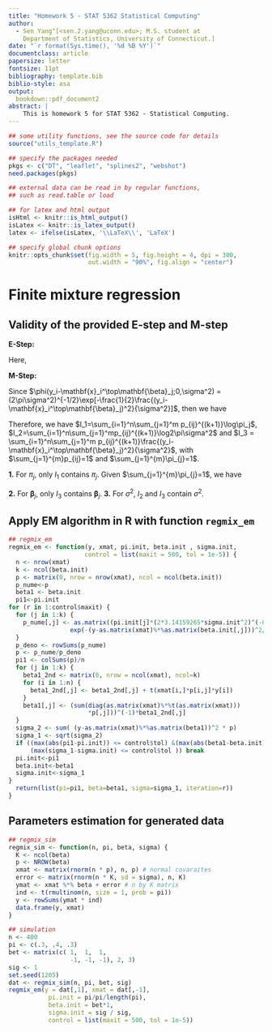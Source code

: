 ```yaml
---
title: "Homework 5 - STAT 5362 Statistical Computing"
author:
  - Sen Yang^[<sen.2.yang@uconn.edu>; M.S. student at
    Department of Statistics, University of Connecticut.]
date: "`r format(Sys.time(), '%d %B %Y')`"
documentclass: article
papersize: letter
fontsize: 11pt
bibliography: template.bib
biblio-style: asa
output:
  bookdown::pdf_document2
abstract: |
    This is homework 5 for STAT 5362 - Statistical Computing.
---
```



```r
## some utility functions, see the source code for details
source("utils_template.R")

## specify the packages needed
pkgs <- c("DT", "leaflet", "splines2", "webshot")
need.packages(pkgs)

## external data can be read in by regular functions,
## such as read.table or load

## for latex and html output
isHtml <- knitr::is_html_output()
isLatex <- knitr::is_latex_output()
latex <- ifelse(isLatex, '\\LaTeX\\', 'LaTeX')

## specify global chunk options
knitr::opts_chunk$set(fig.width = 5, fig.height = 4, dpi = 300,
                      out.width = "90%", fig.align = "center")

```


# Finite mixture regression {#sec:4.8.1}

## Validity of the provided E-step and M-step

**E-Step:**
\begin{align*}
    & Q(\mathbf{\Psi}|\mathbf{\Psi}^{(k)}) \\
    & = \mathbb{E}[l_n^c(\mathbf{\Psi})|y_i,\mathbf{x}_i;\mathbf{\Psi}^{(k)}] \\
    & = \sum_z p(z|y_i,\mathbf{x}_i;\mathbf{\Psi}^{(k)}) l_n^c(\mathbf{\Psi}) \\
    & =\sum_z p(z|y_i,\mathbf{x}_i;\mathbf{\Psi}^{(k)})
    \sum_{i=1}^n\sum_{j=1}^m
    z_{ij}\log\{\pi_j\phi(y_i-\mathbf{x}_i^\top\mathbf{\beta}_j;0,\sigma^2)\} \\
    & = \sum_{i=1}^n\sum_{j=1}^m 
    [\sum_z p(z|y_i,\mathbf{x}_i;\mathbf{\Psi}^{(k)}) z_{ij}]
    \log\{\pi_j\phi(y_i-\mathbf{x}_i^\top\mathbf{\beta}_j;0,\sigma^2)\} \\
    & = \sum_{i=1}^n\sum_{j=1}^m E(z_{ij}|y_i,\mathbf{x}_i;\mathbf{\Psi}^{(k)})
    \log\{\pi_j\phi(y_i-\mathbf{x}_i^\top\mathbf{\beta}_j;0,\sigma^2)\}
\end{align*}

Here, 
\begin{align*}
  & E(z_{ij}|y_i,\mathbf{x}_i;\mathbf{\Psi}^{(k)}) \\
  & = p(z_{ij}=1|y_i,\mathbf{x}_i;\mathbf{\Psi}^{(k)}) \\
  & = \frac{p(z_{ij}=1,y_i,\mathbf{x}_i;\mathbf{\Psi}^{(k)})}
  {p(y_i,\mathbf{x}_i;\mathbf{\Psi}^{(k)})} \\
  & = \frac{\pi_j^{(k)}\phi(y_i-\mathbf{x}_i^\top\mathbf{\beta}_j^{(k)};0,\sigma^{2^{(k)}})}
  {\sum_{j=1}^{m}\pi_j^{(k)}\phi(y_i-\mathbf{x}_i^\top\mathbf{\beta}_j^{(k)};0,\sigma^{2^{(k)}}
  )}\\
  & = p_{ij}^{(k+1)}
\end{align*}

**M-Step:**

Since $\phi(y_i-\mathbf{x}_i^\top\mathbf{\beta}_j;0,\sigma^2) = (2\pi\sigma^2)^{-1/2}\exp[-\frac{1}{2}\frac{(y_i-\mathbf{x}_i^\top\mathbf{\beta}_j)^2}{\sigma^2}]$, then we have

\begin {align*}
  & Q(\mathbf{\Psi}|\mathbf{\Psi}^{(k)}) \\
  & = \sum_{i=1}^n\sum_{j=1}^m p_{ij}^{(k+1)}\{\log\pi_j + 
  \log\phi(y_i-\mathbf{x}_i^\top\mathbf{\beta}_j;0,\sigma^2)\} \\
  & = \sum_{i=1}^n\sum_{j=1}^m p_{ij}^{(k+1)} \{\log\pi_j - \frac{1}{2}\log2\pi\sigma^2 
  -\frac{1}{2}(y_i-\mathbf{x}_i^\top\mathbf{\beta}_j)^2 \} \\
  & = \sum_{i=1}^n\sum_{j=1}^m p_{ij}^{(k+1)}\log\pi_j - \frac{1}{2}\sum_{i=1}^n\sum_{j=1}^m 
  p_{ij}^{(k+1)}\log2\pi\sigma^2-\frac{1}{2}\sum_{i=1}^n\sum_{j=1}^m 
  p_{ij}^{(k+1)}\frac{(y_i-\mathbf{x}_i^\top\mathbf{\beta}_j)^2}{\sigma^2} \\
  & = I_1 - \frac{I_2}{2} - \frac{I_3}{2}
\end {align*}

Therefore, we have $I_1=\sum_{i=1}^n\sum_{j=1}^m p_{ij}^{(k+1)}\log\pi_j$, $I_2=\sum_{i=1}^n\sum_{j=1}^mp_{ij}^{(k+1)}\log2\pi\sigma^2$ and $I_3 = \sum_{i=1}^n\sum_{j=1}^m p_{ij}^{(k+1)}\frac{(y_i-\mathbf{x}_i^\top\mathbf{\beta}_j)^2}{\sigma^2}$, with $\sum_{j=1}^{m}p_{ij}=1$ and $\sum_{j=1}^{m}\pi_{j}=1$.

\vspace{5mm}
**1.** For $\pi_j$, only $I_1$ contains $\pi_j$. Given $\sum_{j=1}^{m}\pi_{j}=1$, we have

\begin {align*}
  &\frac{\partial I_1}{\partial \pi_j} \\
  & = \frac{\sum_{i=1}^{n}p_{ij}^{(k+1)}}{\pi_j} - 
  \frac{\sum_{i=1}^{n}p_{il}^{(k+1)}}{1-\sum_{a\neq l}\pi_a} , where \:\: l \neq j. \\
  & = \frac{\sum_{i=1}^{n}p_{ij}^{(k+1)}}{\pi_j} - 
  \frac{\sum_{i=1}^{n}p_{il}^{(k+1)}}{\pi_l} , where \:\: l \neq j. \\
  & = 0 \\
  & \Longrightarrow \frac{\sum_{i=1}^{n}p_{ij}^{(k+1)}}{\pi_j}=
  \frac{\sum_{i=1}^{n}p_{il}^{(k+1)}}{\pi_l} \\
  & \Longrightarrow \pi_l = 
  \frac{\sum_{i=1}^{n}p_{il}^{(k+1)} \pi_j}{\sum_{i=1}^{n}p_{ij}^{(k+1)}} \\
  & \Longrightarrow \sum_{l=1}^m \pi_j = \sum_{l=1}^m [
  \frac{\sum_{i=1}^{n}p_{il}^{(k+1)} \pi_l}{\sum_{i=1}^{n}p_{ij}^{(k+1)}}] \\
  & \Longrightarrow 1 = \frac{\sum_{i=1}^{n}\sum_{l=1}^m p_{il}^{(k+1)}\pi_j}
  {\sum_{i=1}^{n}p_{ij}^{(k+1)}} = \frac{\sum_{i=1}^{n}1 \cdot \pi_j }
  {\sum_{i=1}^{n}p_{ij}^{(k+1)}} = \frac{n\cdot \pi_j} {\sum_{i=1}^{n}p_{ij}^{(k+1)}}\\
  & \Longrightarrow \pi_j^{(k+1)} = \frac{\sum_{i=1}^{n}p_{ij}^{(k+1)}}{n}
\end {align*}
\vspace{5mm}
**2.** For $\mathbf{\beta}_j$, only $I_3$ contains $\mathbf{\beta}_j$.
\begin {align*}
  &\frac{\partial I_3}{\partial \mathbf{\beta}_j} \\
  & = -\sum_{i=1}^n p_{ij}^{(k+1)} \cdot 
  2 \mathbf{x}_i \frac{(y_i-\mathbf{x}_i^\top\mathbf{\beta}_j)}{\sigma^2} =0 \\
  & \Longrightarrow \sum_{i=1}^{n}p_{ij}^{(k+1)}\mathbf{x}_iy_i = 
  \sum_{i=1}^{n}p_{ij}^{(k+1)}\mathbf{x}_i\mathbf{x}_i^\top\mathbf{\beta}_j \\
  & \Longrightarrow \mathbf{\beta}_j^{(k+1)}=(\sum_{i=1}^{n}p_{ij}^{(k+1)}
  \mathbf{x}_i\mathbf{x}_i^\top)^{-1}(\sum_{i=1}^{n}p_{ij}^{(k+1)}\mathbf{x}_iy_i)
\end {align*}
\vspace{5mm}
**3.** For $\sigma^2$, $I_2$ and $I_3$ contain $\sigma^2$.
\begin {align*}
  & \frac{\partial I_2}{\partial \sigma^2}+ \frac{\partial I_3}{\partial \sigma^2}\\
  & = \frac{n}{\sigma^2} - (\sigma^2) ^{-2} \sum_{i=1}^n\sum_{j=1}^m 
  p_{ij}^{(k+1)}(y_i-\mathbf{x}_i^\top\mathbf{\beta}_j^{(k+1)})^2 =0 \\
  & \Longrightarrow \sigma^{2^{(k+1)}} = \frac{\sum_{i=1}^n\sum_{j=1}^m 
  p_{ij}^{(k+1)}(y_i-\mathbf{x}_i^\top\mathbf{\beta}_j^{(k+1)})^2}{n}
\end {align*}
\vspace{5mm}

## Apply EM algorithm in R with function ```regmix_em```

```r
## regmix_em
regmix_em <- function(y, xmat, pi.init, beta.init , sigma.init, 
                     control = list(maxit = 500, tol = 1e-5)) {
  n <- nrow(xmat)
  k <- ncol(beta.init)
  p <- matrix(0, nrow = nrow(xmat), ncol = ncol(beta.init))
  p_nume<-p
  beta1 <- beta.init
  pi1<-pi.init
for (r in 1:control$maxit) {
  for (j in 1:k) {
    p_nume[,j] <- as.matrix((pi.init[j]*(2*3.14159265*sigma.init^2)^(-0.5)*
                 exp(-(y-as.matrix(xmat)%*%as.matrix(beta.init[,j]))^2/2/sigma.init^2)))
  }
  p_deno <- rowSums(p_nume)
  p <- p_nume/p_deno
  pi1 <- colSums(p)/n
  for (j in 1:k) {
    beta1_2nd <- matrix(0, nrow = ncol(xmat), ncol=k)
    for (i in 1:n) {
      beta1_2nd[,j] <- beta1_2nd[,j] + t(xmat[i,]*p[i,j]*y[i])
    }
    beta1[,j] <- (sum(diag(as.matrix(xmat)%*%t(as.matrix(xmat)))
                      *p[,j]))^(-1)*beta1_2nd[,j]
  }
  sigma_2 <- sum( (y-as.matrix(xmat)%*%as.matrix(beta1))^2 * p)
  sigma_1 <- sqrt(sigma_2)
  if ((max(abs(pi1-pi.init)) <= control$tol) &(max(abs(beta1-beta.init)) <= control$tol) &
      (max(sigma_1-sigma.init) <= control$tol )) break
  pi.init<-pi1
  beta.init<-beta1
  sigma.init<-sigma_1
}
  return(list(pi=pi1, beta=beta1, sigma=sigma_1, iteration=r))
}

```

## Parameters estimation for generated data

```r
## regmix_sim
regmix_sim <- function(n, pi, beta, sigma) {
  K <- ncol(beta)
  p <- NROW(beta)
  xmat <- matrix(rnorm(n * p), n, p) # normal covaraites
  error <- matrix(rnorm(n * K, sd = sigma), n, K)
  ymat <- xmat %*% beta + error # n by K matrix
  ind <- t(rmultinom(n, size = 1, prob = pi))
  y <- rowSums(ymat * ind)
  data.frame(y, xmat)
}

## simulation
n <- 400
pi <- c(.3, .4, .3)
bet <- matrix(c( 1,  1,  1, 
                 -1, -1, -1), 2, 3)
sig <- 1
set.seed(1205)
dat <- regmix_sim(n, pi, bet, sig)
regmix_em(y = dat[,1], xmat = dat[,-1], 
           pi.init = pi/pi/length(pi),
           beta.init = bet*1,
           sigma.init = sig / sig, 
           control = list(maxit = 500, tol = 1e-5))
```
